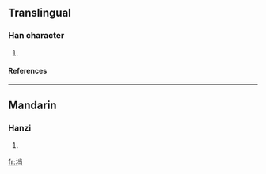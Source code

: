 {{see|壋}}

==Translingual==
===Han character===
{{Han char|rn=32|rad=土|as=06|sn=9|four=|canj=土火尸一 (GFSM)}}
# {{defn|Han|sort=土06}}
====References====
{{Han ref|kx=0228.291|hdz=10439.021|uh=57B1|ud=22449}}
----
==Mandarin==
===Hanzi===
{{cmn-hanzi|tra=壋|pin=[[dàng]] ([[dang4]])|wg=tang<sup>4</sup>}}
# {{defn|Mandarin}}

[[fr:垱]]